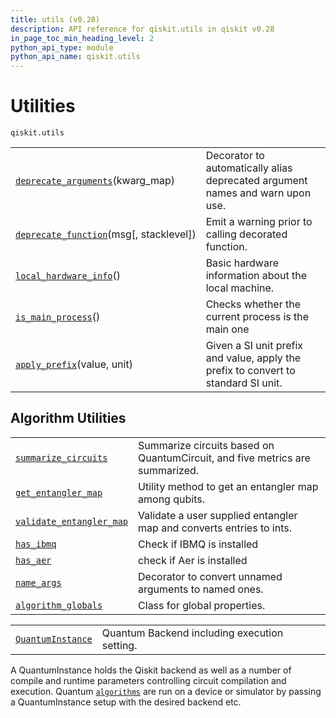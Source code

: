 ```yaml
---
title: utils (v0.28)
description: API reference for qiskit.utils in qiskit v0.28
in_page_toc_min_heading_level: 2
python_api_type: module
python_api_name: qiskit.utils
---
```


<span id="module-qiskit.utils" />

<span id="qiskit-utils" />

<span id="utilities-qiskit-utils" />

# Utilities

`qiskit.utils`

|                                                                                                               |                                                                                    |
| ------------------------------------------------------------------------------------------------------------- | ---------------------------------------------------------------------------------- |
| [`deprecate_arguments`](qiskit.utils.deprecate_arguments "qiskit.utils.deprecate_arguments")(kwarg\_map)      | Decorator to automatically alias deprecated argument names and warn upon use.      |
| [`deprecate_function`](qiskit.utils.deprecate_function "qiskit.utils.deprecate_function")(msg\[, stacklevel]) | Emit a warning prior to calling decorated function.                                |
| [`local_hardware_info`](qiskit.utils.local_hardware_info "qiskit.utils.local_hardware_info")()                | Basic hardware information about the local machine.                                |
| [`is_main_process`](qiskit.utils.is_main_process "qiskit.utils.is_main_process")()                            | Checks whether the current process is the main one                                 |
| [`apply_prefix`](qiskit.utils.apply_prefix "qiskit.utils.apply_prefix")(value, unit)                          | Given a SI unit prefix and value, apply the prefix to convert to standard SI unit. |

## Algorithm Utilities

|                                                                                                       |                                                                              |
| ----------------------------------------------------------------------------------------------------- | ---------------------------------------------------------------------------- |
| [`summarize_circuits`](qiskit.utils.summarize_circuits "qiskit.utils.summarize_circuits")             | Summarize circuits based on QuantumCircuit, and five metrics are summarized. |
| [`get_entangler_map`](qiskit.utils.get_entangler_map "qiskit.utils.get_entangler_map")                | Utility method to get an entangler map among qubits.                         |
| [`validate_entangler_map`](qiskit.utils.validate_entangler_map "qiskit.utils.validate_entangler_map") | Validate a user supplied entangler map and converts entries to ints.         |
| [`has_ibmq`](qiskit.utils.has_ibmq "qiskit.utils.has_ibmq")                                           | Check if IBMQ is installed                                                   |
| [`has_aer`](qiskit.utils.has_aer "qiskit.utils.has_aer")                                              | check if Aer is installed                                                    |
| [`name_args`](qiskit.utils.name_args "qiskit.utils.name_args")                                        | Decorator to convert unnamed arguments to named ones.                        |
| [`algorithm_globals`](qiskit.utils.algorithm_globals "qiskit.utils.algorithm_globals")                | Class for global properties.                                                 |

|                                                                                  |                                              |
| -------------------------------------------------------------------------------- | -------------------------------------------- |
| [`QuantumInstance`](qiskit.utils.QuantumInstance "qiskit.utils.QuantumInstance") | Quantum Backend including execution setting. |

A QuantumInstance holds the Qiskit backend as well as a number of compile and runtime parameters controlling circuit compilation and execution. Quantum [`algorithms`](algorithms#module-qiskit.algorithms "qiskit.algorithms") are run on a device or simulator by passing a QuantumInstance setup with the desired backend etc.


